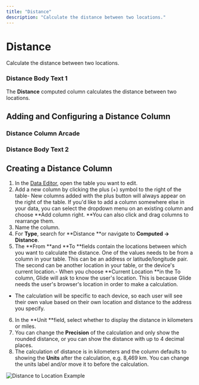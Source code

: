 ```yaml
---
title: "Distance"
description: "Calculate the distance between two locations."
---
```


# Distance

Calculate the distance between two locations.

### Distance Body Text 1

The **Distance** computed column calculates the distance between two locations.

## Adding and Configuring a Distance Column



### Distance Column Arcade

### Distance Body Text 2

## Creating a Distance Column

1. In the [Data Editor](/getting-started/introduction-to-the-data-editor), open the table you want to edit.
2. Add a new column by clicking the plus (+) symbol to the right of the table- New columns added with the plus button will always appear on the right of the table. If you'd like to add a column somewhere else in your data, you can select the dropdown menu on an existing column and choose **Add column right. **You can also click and drag columns to rearrange them.
3. Name the column.
4. For **Type**, search for **Distance **or navigate to **Computed → Distance**.
5. The **From **and **To **fields contain the locations between which you want to calculate the distance. One of the values needs to be from a column in your table. This can be an address or latitude/longitude pair. The second can be another location in your table, or the device's current location.- When you choose **Current Location **in the To column, Glide will ask to know the user's location. This is because Glide needs the user's browser's location in order to make a calculation.
- The calculation will be specific to each device, so each user will see their own value based on their own location and distance to the address you specify.
6. In the **Unit **field, select whether to display the distance in kilometers or miles.
7. You can change the **Precision** of the calculation and only show the rounded distance, or you can show the distance with up to 4 decimal places.
8. The calculation of distance is in kilometers and the column defaults to showing the **Units** after the calculation, e.g. 8,469 km. You can change the units label and/or move it to before the calculation. 



![Distance to Location Example](https://images.ctfassets.net/yreygbm72t08/7aZhsWi0r9ggyn4NJXAKVZ/c93d480bdc503f0770ebfc50ff50a89f/image.png)





